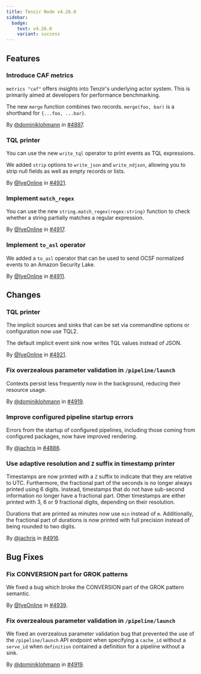 ```yaml
---
title: Tenzir Node v4.26.0
sidebar:
  badge:
    text: v4.26.0
    variant: success
---
```


## Features

### Introduce CAF metrics

`metrics "caf"` offers insights into Tenzir's underlying actor system. This is
primarily aimed at developers for performance benchmarking.

The new `merge` function combines two records. `merge(foo, bar)` is a shorthand
for `{...foo, ...bar}`.

By [@dominiklohmann](https://github.com/dominiklohmann) in [#4897](https://github.com/tenzir/tenzir/pull/4897).

### TQL printer

You can use the new `write_tql` operator to print events as TQL expressions.

We added `strip` options to `write_json` and `write_ndjson`, allowing you to
strip null fields as well as empty records or lists.

By [@IyeOnline](https://github.com/IyeOnline) in [#4921](https://github.com/tenzir/tenzir/pull/4921).

### Implement `match_regex`

You can use the new `string.match_regex(regex:string)` function to check whether
a string partially matches a regular expression.

By [@IyeOnline](https://github.com/IyeOnline) in [#4917](https://github.com/tenzir/tenzir/pull/4917).

### Implement `to_asl` operator

We added a `to_asl` operator that can be used to send OCSF normalized events
to an Amazon Security Lake.

By [@IyeOnline](https://github.com/IyeOnline) in [#4911](https://github.com/tenzir/tenzir/pull/4911).

## Changes

### TQL printer

The implicit sources and sinks that can be set via commandline options or
configuration now use TQL2.

The default implicit event sink now writes TQL values instead of JSON.

By [@IyeOnline](https://github.com/IyeOnline) in [#4921](https://github.com/tenzir/tenzir/pull/4921).

### Fix overzealous parameter validation in `/pipeline/launch`

Contexts persist less frequently now in the background, reducing their resource
usage.

By [@dominiklohmann](https://github.com/dominiklohmann) in [#4919](https://github.com/tenzir/tenzir/pull/4919).

### Improve configured pipeline startup errors

Errors from the startup of configured pipelines, including those coming from
configured packages, now have improved rendering.

By [@jachris](https://github.com/jachris) in [#4886](https://github.com/tenzir/tenzir/pull/4886).

### Use adaptive resolution and `Z` suffix in timestamp printer

Timestamps are now printed with a `Z` suffix to indicate that they are relative
to UTC. Furthermore, the fractional part of the seconds is no longer always
printed using 6 digits. Instead, timestamps that do not have sub-second
information no longer have a fractional part. Other timestamps are either
printed with 3, 6 or 9 fractional digits, depending on their resolution.

Durations that are printed as minutes now use `min` instead of `m`.
Additionally, the fractional part of durations is now printed with full
precision instead of being rounded to two digits.

By [@jachris](https://github.com/jachris) in [#4916](https://github.com/tenzir/tenzir/pull/4916).

## Bug Fixes

### Fix CONVERSION part for GROK patterns

We fixed a bug which broke the CONVERSION part of the GROK pattern semantic.

By [@IyeOnline](https://github.com/IyeOnline) in [#4939](https://github.com/tenzir/tenzir/pull/4939).

### Fix overzealous parameter validation in `/pipeline/launch`

We fixed an overzealous parameter validation bug that prevented the use of the
`/pipeline/launch` API endpoint when specifying a `cache_id` without a
`serve_id` when `definition` contained a definition for a pipeline without a
sink.

By [@dominiklohmann](https://github.com/dominiklohmann) in [#4919](https://github.com/tenzir/tenzir/pull/4919).
